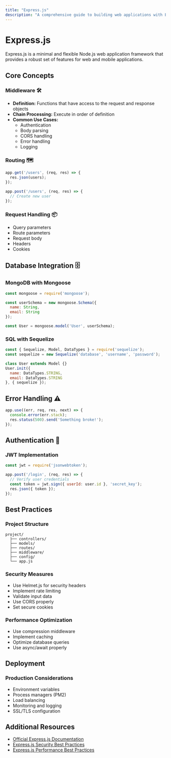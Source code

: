 ```yaml
---
title: "Express.js"
description: "A comprehensive guide to building web applications with Express.js"
---
```


# Express.js

Express.js is a minimal and flexible Node.js web application framework that provides a robust set of features for web and mobile applications.

## Core Concepts

### Middleware 🛠️
- **Definition:** Functions that have access to the request and response objects
- **Chain Processing:** Execute in order of definition
- **Common Use Cases:**
  - Authentication
  - Body parsing
  - CORS handling
  - Error handling
  - Logging

### Routing 🗺️
```javascript
app.get('/users', (req, res) => {
  res.json(users);
});

app.post('/users', (req, res) => {
  // Create new user
});
```

### Request Handling 📦
- Query parameters
- Route parameters
- Request body
- Headers
- Cookies

## Database Integration 🗄️

### MongoDB with Mongoose
```javascript
const mongoose = require('mongoose');

const userSchema = new mongoose.Schema({
  name: String,
  email: String
});

const User = mongoose.model('User', userSchema);
```

### SQL with Sequelize
```javascript
const { Sequelize, Model, DataTypes } = require('sequelize');
const sequelize = new Sequelize('database', 'username', 'password');

class User extends Model {}
User.init({
  name: DataTypes.STRING,
  email: DataTypes.STRING
}, { sequelize });
```

## Error Handling ⚠️
```javascript
app.use((err, req, res, next) => {
  console.error(err.stack);
  res.status(500).send('Something broke!');
});
```

## Authentication 🔐

### JWT Implementation
```javascript
const jwt = require('jsonwebtoken');

app.post('/login', (req, res) => {
  // Verify user credentials
  const token = jwt.sign({ userId: user.id }, 'secret_key');
  res.json({ token });
});
```

## Best Practices

### Project Structure
```
project/
  ├── controllers/
  ├── models/
  ├── routes/
  ├── middleware/
  ├── config/
  └── app.js
```

### Security Measures
- Use Helmet.js for security headers
- Implement rate limiting
- Validate input data
- Use CORS properly
- Set secure cookies

### Performance Optimization
- Use compression middleware
- Implement caching
- Optimize database queries
- Use async/await properly

## Deployment

### Production Considerations
- Environment variables
- Process managers (PM2)
- Load balancing
- Monitoring and logging
- SSL/TLS configuration

## Additional Resources

- [Official Express.js Documentation](https://expressjs.com/)
- [Express.js Security Best Practices](https://expressjs.com/en/advanced/best-practice-security.html)
- [Express.js Performance Best Practices](https://expressjs.com/en/advanced/best-practice-performance.html)